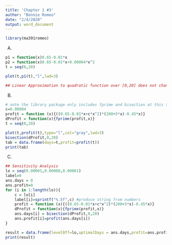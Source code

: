 ---
title: 'Chapter 1 #3'
author: "Bonnie Romeo"
date: "2/4/2020"
output: word_document
---

```{r setup, include=FALSE}
library(ma391romeo)
```

A)

```{r}
p1 = function(x)0.65-0.01*x
p2 = function(x)0.65-0.01*x+0.00004*x^2
t = seq(0,20)

plot(t,p1(t),"l",lwd=3)

## Linear Approximation to quadratic function over [0,20] does not change by much, for values near 0 they are very close
```

B)

```{r}
# note the library package only includes fprime and bisection at this time #
c=0.00004
profit = function (x){((0.65-0.01*x+c*x^2)*(200+5*x)-0.45*x)}
dProfit = function(x){fprime(profit,x)}
t = seq(0,20)
```
```{r}
plot(t,profit(t),type="l",col="gray",lwd=3)
bisection(dProfit,0,20)
tab = data.frame(days=t,profit=profit(t))
print(tab)
```
C)
```{r}
## Sensitivity Analysis 
lo = seq(0.00001,0.00008,0.00001)
label=0
ans.days = 0
ans.profit=0
for (i in 1:length(lo)){
    c = lo[i]
    label[i]=sprintf("%.5f",c) #produce string from numbers
    profit = function (x){((0.65-0.01*x+c*x^2)*(200+5*x)-0.45*x)}
    dProfit = function(x){fprime(profit,x)}
    ans.days[i] = bisection(dProfit,0,20)
    ans.profit[i]=profit(ans.days[i])
}

result = data.frame(levelOff=lo,optimalDays = ans.days,profit=ans.profit)
print(result)
```


